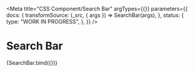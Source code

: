 <!-- @license CC0-1.0 -->


<Meta
  title="CSS Component/Search Bar"
  argTypes={{}}
  parameters={{
    docs: {
      transformSource: (_src, { args }) => SearchBar(args),
    },
    status: {
      type: "WORK IN PROGRESS",
    },
  }}
/>

# Search Bar

<Canvas>
  <Story
    name="Search Bar"
    args={{
      buttonLabel: "Zoeken",
      formLabel: "zoeken in Utrecht.nl",
      inputLabel: "zoektermen",
      value: "The answer to life, the universe, and everything",
    }}
  >
    {SearchBar.bind({})}
  </Story>
</Canvas>

<ArgsTable story="Search Bar" />
